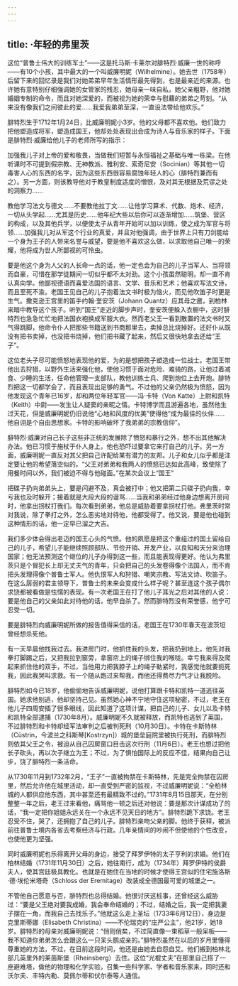 ```yaml
---
---
---
```

title: ·年轻的弗里茨
---




这位“普鲁士伟大的训练军士”——这是托马斯·卡莱尔对腓特烈·威廉一世的称呼——有10个小孩，其中最大的一个叫威廉明妮（Wilhelmine）。她去世（1758年）后留下来的回忆录是我们对她弟弟早年生活情形最先得到，也是最亲近的来源。也许她有意特别仔细强调她的女管家的残忍，她母亲一味自私，她父亲粗野，他对她婚姻专制的命令，而且对她深爱的，而被视为她的荣幸与慰藉的弟弟之苛刻。“从来没有像我们之间彼此的爱……我爱我弟弟至深，一直设法带给他欢乐。”

腓特烈生于1712年1月24日，比威廉明妮小3岁。他的父母都不喜欢他。他们致力把他塑造成将军，塑造成国王，他却处处表现出会成为诗人与音乐家的样子。下面是腓特烈·威廉给他儿子的老师所写的指示：

加强我儿子对上帝的爱和敬畏，当做我们短暂与永恒福祉之基础与唯一栋梁。在他听课时不可提到假宗教、无神教派、雅利安、索奇尼安（Socinian）等其他一切毒害人心的东西的名字，因为这些东西很容易腐蚀年轻人的心（腓特烈兼而有之）。另一方面，则该教导他对于教皇制度适度的憎恨，及对其无根据及荒谬之处的洞察力……

教他学习法文与德文……不要教他拉丁文……让他学习算术、代数、炮术、经济，一切从头学起……尤其是历史……他年纪大些以后你可以逐渐增加……筑堡、营区的构成，以及其他兵学，以便使太子从青年开始可以加以训练，使之成为军官与将领……加强我儿对从军这个行业的真爱，并且对他强调，由于世界上只有刀剑能给一个身为王子的人带来名誉与威望，要是他不喜欢这么做，以求取他自己唯一的荣耀，他将成为世人所鄙视的可怜虫。



要是他这个身为人父的人长命一点的话，他一定也会为自己的儿子当军人、当将领而自豪，可惜在那学徒期间一切似乎都不太对劲。这个小孩虽然聪明，却一直不肯认真向学。他鄙视德语而喜爱法国的语言、文学、音乐和艺术；他喜欢写法文诗，而且至死不渝。老国王见自己的儿子抱着法文书时极为恼火，而见他吹笛子时更是生气。撒克逊王宫里的笛手约翰·奎安茨（Johann Quantz）应其母之邀，到柏林来暗中教导这个孩子。听到“国王”走近的脚步声时，奎安茨便躲入衣橱中，这时腓特烈也急急忙忙地把法国衣袍换成军服大衣。然而老父王一看到散置的法文书时又气得跳脚，他命令仆人把那些书籍送到书商那里去，卖掉总比烧掉好。还好仆从既没有把书卖掉，也没把书烧掉，他们把书藏了起来，然后又很快地拿去还给“王子”。

这位老头子尽可能愤怒地表现他的爱，为的是想把孩子塑造成一位战士。老国王带他出去狩猎，以野外生活来强化他，使他习惯于面对危险、难骑的路，让他过着减食、少睡的生活，任命他管理一支部队，教他训练士兵、爬到炮位上去开炮。腓特烈把这一切都学会了，而且表现出足够的勇气。不过他的父亲仍然极为愤怒，因为他发现这个青年已16岁，却和两位年轻军官——冯·卡特（Von Katte）上尉和凯特（Keith）中尉——发生让人疑窦的亲昵之情。卡特博学而且游遍各地，虽然他生过天花，但是威廉明妮仍旧说他“心地和风度的优美”使得他“成为最佳的伙伴……他自诩是个自由思想家。卡特的影响破坏了我弟弟的宗教信仰”。

腓特烈·威廉对自己长子这些非正统的发展除了愤怒和暴行之外，想不出其他解决办法。他已习惯于施杖于仆人身上，他也恐吓过要拿它来打自己的儿子。另一方面，威廉明妮一直反对其父把自己许配给某有潜力的友邦。儿子和女儿似乎都是注定要让他的希望落空似的。“父王对弟弟和我两人的愤怒已达如此高峰，致使除了用餐时间以外，我们被迫不得与他碰面。”在某次会议上“国王”

把碟子扔向弟弟头上，要是闪避不及，真会被打中；他又把第二只碟子扔向我，幸亏我也及时躲开；接着就是大段大段的谩骂……当我和弟弟经过他身边想离开房间时，他拿出拐杖打我们。每次看到弟弟，他总是威胁着要拿拐杖打他。弗里茨时常对我说，除了拳打之外，怎么恶劣地对待他，他都受得了。他又说，要是他也碰到这种情形的话，他一定早已溜之大吉。



我们多少体会得出老迈的国王心头的气愤。他的夙愿是把这个重组过的国土留给自己的儿子，希望儿子能继续照顾部队、节俭开销、开发产业，以良知和天分来治理国家；他无法预测这个继位的儿子办得到这一些，而且能表现得更好。他认为弗里茨只是个冒犯长上却无丈夫气的青年，只会把自己的头发卷得像个法国人，而不肯把头发理得像个普鲁士军人。他仇恨军人和狩猎、嘲笑宗教、写法文诗、吹笛子。在这么孱弱的君主领导下，普鲁士的未来会变成什么样子呢？甚至连这个孩子偶尔求饶都被看做是怯懦的表现。有一次老国王在打了他儿子耳光之后对其他的人说：要是他自己的父亲如此对待他的话，他早自杀了。然而腓特烈没有荣誉感，他宁可忍受一切。

要是腓特烈向威廉明妮所做的报告值得采信的话，老国王在1730年春天在波茨坦曾经想杀死他。

有一天早晨他找我过去。我进房门时，他抓住我的头发，把我扔到地上。他先对我拳打脚踢之后，又把我拉到窗旁，拿窗帘上的绳子绑住我的喉咙。幸亏我来得及爬起来抓住他的双手，不过，当他用力把我脖子上的绳子勒紧时，我感觉他就要扼死我，因此我哭叫求救。有一个随从跑过来帮我，而他还得费尽力气才让我脱险。



腓特烈如今已18岁，他偷偷地告诉威廉明妮，说他打算跟卡特和凯特一道逃往英国。她求他别逃，他却坚持己见。虽然她心神不宁地守住这项秘密，不过，老王在他儿子四周安插了很多眼线，因此知道了这项计谋，把自己的儿子、女儿以及卡特和凯特全部逮捕（1730年8月）。威廉明妮不久就被释放，而凯特也逃到了英国，不过腓特烈和卡特却经军法审判之后被判死刑（10月30日）。卡特在卡斯特林（Cüstrin，今波兰之科斯琴[Kostrzyn]）城的堡垒庭院里被执行死刑，而腓特烈则依其父王之令，被迫从自己囚房窗口目击这次行刑（11月6日）。老王也想过把他长子砍头，再以次子继立为王；不过，为了惧怕国际上的反应不佳，结果向自己让步，饶了腓特烈一条活命。

从1730年11月到1732年2月，“王子”一直被拘禁在卡斯特林，先是完全拘禁在囚房里，然后允许他在城里活动，却一直受到严密的监视，不过威廉明妮说：“全柏林城的人都供应他东西，其中甚至还有最精致不过的。”1731年8月15日那天，在分别整整一年之后，老王过来看他，痛骂他一顿之后还对他说：要是那次计谋成功了的话，“我一定把你姐姐永远关在一个永远不见天日的地方”。腓特烈跪下求饶。老王忍受不住，哭了，还拥抱了自己的儿子。腓特烈亲吻父亲的脚。他终于获释，被派前往普鲁士境内各省去考察经济与行政。几年亲情间的吵闹不但使他的个性改变，也使他更为坚强。

同时威廉明妮也乐得离开父母的身边，接受了拜罗伊特的太子亨利的求婚。他们在柏林结婚（1731年11月30日）之后，她往南行，成为（1734年）拜罗伊特的侯爵夫人，使其宫廷极具教化。也就是在她住在当地的时候才使得王宫似的住宅施洛斯·德·埃伦米塔奇（Schloss der Eremitage）改装成全德国最可爱的城堡之一。

不管他自己愿意与否，腓特烈也总得结婚。他很讨厌这桩事，还曾经这么威胁过：“要是父王绝对要我成婚，我会奉命结婚的；不过，结婚之后，我一定把我妻子摆在一角，而我自己去找乐子。”他就这么走上圣坛（1733年6月12日），身边是克里斯蒂娜（Elisabeth Christina）——不伦瑞克的“庄严公主”，他21岁，她18岁。腓特烈的母亲对威廉明妮说：“俏则俏矣，不过简直像一束稻草一般呆板——我不知道你弟弟怎么会跟这么一只呆头鹅成亲的。”腓特烈虽然在以后的岁月里懂得尊重她的方法，不过，在目前这段时间，他还是由她去自怨自艾。他们搬到柏林北部几英里外的莱茵斯堡（Rheinsberg）去住。这位“光棍丈夫”在那里自己搭了一座避难塔，做他的物理和化学实验，召集一些科学家、学者和音乐家来，同时还和沃尔夫、丰特内勒、莫佩尔蒂和伏尔泰等人通信。